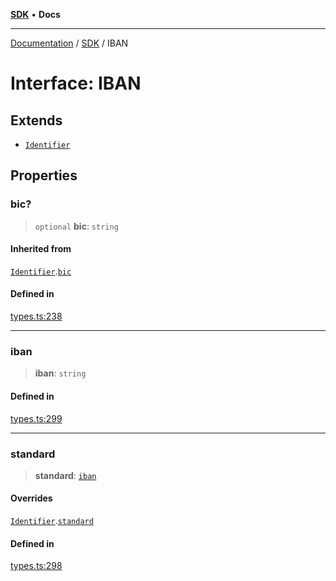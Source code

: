 [**SDK**](../index.mdx) • **Docs**

***

[Documentation](../../index.mdx) / [SDK](../README.mdx) / IBAN

# Interface: IBAN

## Extends

- [`Identifier`](Identifier.mdx)

## Properties

### bic?

> `optional` **bic**: `string`

#### Inherited from

[`Identifier`](Identifier.mdx).[`bic`](Identifier.mdx#bic)

#### Defined in

[types.ts:238](https://github.com/monerium/js-monorepo/blob/1f07b3662d18c631941e215c70068d205e95c304/packages/sdk/src/types.ts#L238)

***

### iban

> **iban**: `string`

#### Defined in

[types.ts:299](https://github.com/monerium/js-monorepo/blob/1f07b3662d18c631941e215c70068d205e95c304/packages/sdk/src/types.ts#L299)

***

### standard

> **standard**: [`iban`](../enumerations/PaymentStandard.mdx#iban)

#### Overrides

[`Identifier`](Identifier.mdx).[`standard`](Identifier.mdx#standard)

#### Defined in

[types.ts:298](https://github.com/monerium/js-monorepo/blob/1f07b3662d18c631941e215c70068d205e95c304/packages/sdk/src/types.ts#L298)

